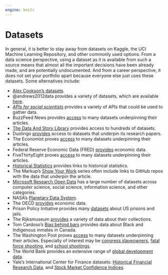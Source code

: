 ```yaml
---
engine: knitr
---
```


# Datasets {#sec-datasets}

In general, it is better to stay away from datasets on Kaggle, the UCI Machine Learning Repository, and other commonly used options. From a data science perspective, using a dataset as it is available from such a source means that almost all the important decisions have been already made, and are potentially undocumented. And from a career perspective, it does not set your portfolio apart because everyone else just uses these datasets. Some alternatives include:

- [Alex Cookson's datasets](https://github.com/tacookson/data).
- @andrews2012data provides a variety of datasets, which are available [here](https://www.york.ac.uk/depts/maths/histstat/pml1/r/andrews.htm).
- [*APIs for social scientists*](https://bookdown.org/paul/apis_for_social_scientists/) provides a variety of APIs that could be used to gather data.
- BuzzFeed News provides [access](https://github.com/BuzzFeedNews/nics-firearm-background-checks) to many datasets underpinning their articles. 
- [The Data And Story Library](https://dasl.datadescription.com) provides access to hundreds of datasets.
- Duolingo [provides](https://research.duolingo.com) access to datasets that underpin its research papers.
- The Economist proves [access](https://github.com/orgs/TheEconomist/repositories) to many datasets underpinning their articles.
- Federal Reserve Economic Data (FRED) [provides](https://fred.stlouisfed.org) economic data.
- FiveThirtyEight proves [access](https://github.com/fivethirtyeight/data) to many datasets underpinning their articles.
- [Historical Statistics](https://www.historicalstatistics.org/) provides links to historical statistics.
- The Markup's [Show Your Work](https://themarkup.org/series/show-your-work) series often include links to GitHub repos with the data that underpin the article.
- [Microsoft Research Open Data](https://msropendata.com) has a large number of datasets across computer science, social science, information science, and other categories.
- NASA's [Planetary Data System](https://pds.nasa.gov).
- The OECD [provides](https://data.oecd.org) economic data.
- Prison Policy Initiative provides many [datasets](https://www.prisonpolicy.org/data/) about US prisons and jails.
- The Rijksmuseum [provides](https://data.rijksmuseum.nl) a variety of data about their collections.
- Tom Cardoso's [Bias behind bars](https://www.theglobeandmail.com/canada/article-investigation-racial-bias-in-canadian-prison-risk-assessments/) provides data about Black and Indigenous inmates in Canada.
- The Washington Post proves [access](https://github.com/washingtonpost) to many datasets underpinning their articles. Especially of interest may be [congress slaveowners](https://github.com/washingtonpost/data-congress-slaveowners), [fatal force shooting](https://github.com/washingtonpost/data-police-shootings), and [school shootings](https://github.com/washingtonpost/data-school-shootings).
- The World Bank provides an extensive range of [global development data](https://data.worldbank.org).
- Yale's International Center for Finance datasets: [Historical Financial Research Data](https://som.yale.edu/centers/international-center-for-finance/data/historical-financial-research-data), and [Stock Market Confidence Indices](https://som.yale.edu/centers/international-center-for-finance/data/stock-market-confidence-indices).



